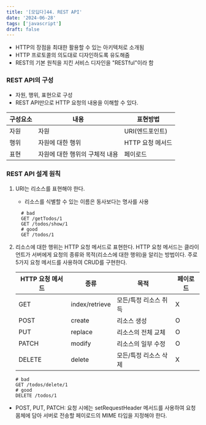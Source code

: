 ```yaml
---
title: '[모딥다]44. REST API'
date: '2024-06-28'
tags: ['javascript']
draft: false
---
```


- HTTP의 장점을 최대한 활용할 수 있는 아키텍처로 소개됨
- HTTP 프로토콜의 의도대로 디자인하도록 유도해줌
- REST의 기본 원칙을 지킨 서비스 디자인을 "RESTful"이라 함

### REST API의 구성

- 자원, 행위, 표현으로 구성
- REST API만으로 HTTP 요청의 내용을 이해할 수 있다.

| 구성요소 | 내용                           | 표현방법         |
| -------- | ------------------------------ | ---------------- |
| 자원     | 자원                           | URI(엔드포인트)  |
| 행위     | 자원에 대한 행위               | HTTP 요청 메서드 |
| 표현     | 자원에 대한 행위의 구체적 내용 | 페이로드         |

### REST API 설계 원칙

1. URI는 리소스를 표현해야 한다.

   - 리소스를 식별할 수 있는 이름은 동사보다는 명사를 사용

   ```
     # bad
     GET /getTodos/1
     GET /todos/show/1
     # good
     GET /todos/1
   ```

2. 리소스에 대한 행위는 HTTP 요청 메서드로 표현한다.
   HTTP 요청 메서드는 클라이언트가 서버에게 요청의 종류와 목적(리소스에 대한 행위)을 알리는 방법이다. 주로 5가지 요청 메서드를 사용하여 CRUD를 구현한다.

   | HTTP 요청 메서드 | 종류           | 목적                  | 페이로드 |
   | ---------------- | -------------- | --------------------- | -------- |
   | GET              | index/retrieve | 모든/특정 리소스 취득 | X        |
   | POST             | create         | 리소스 생성           | O        |
   | PUT              | replace        | 리소스의 전체 교체    | O        |
   | PATCH            | modify         | 리소스의 일부 수정    | O        |
   | DELETE           | delete         | 모든/특정 리소스 삭제 | X        |

   ```
   # bad
   GET /todos/delete/1
   # good
   DELETE /todos/1
   ```

- POST, PUT, PATCH: 요청 시에는 setRequestHeader 메서드를 사용하여 요청 몸체에 담아 서버로 전송할 페이로드의 MIME 타입을 지정해야 한다.
